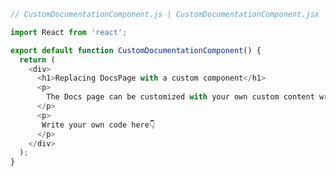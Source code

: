```js
// CustomDocumentationComponent.js | CustomDocumentationComponent.jsx

import React from 'react';

export default function CustomDocumentationComponent() {
  return (
    <div>
      <h1>Replacing DocsPage with a custom component</h1>
      <p>
        The Docs page can be customized with your own custom content written as a React Component.
      </p>
      <p>
       Write your own code here👇
      </p>
    </div>
  );
}
```